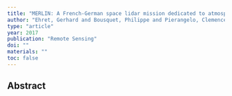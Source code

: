 ```yaml
---
title: "MERLIN: A French-German space lidar mission dedicated to atmospheric methane"
author: "Ehret, Gerhard and Bousquet, Philippe and Pierangelo, Clemence and Alpers, Matthias and Millet, Bruno and Abshire, James B and Bovensmann, Heinrich and Burrows, John P and Chevallier, Frederic and Ciais, Philippe and others"
type: "article"
year: 2017
publication: "Remote Sensing"
doi: ""
materials: ""
toc: false
---
```


## Abstract

